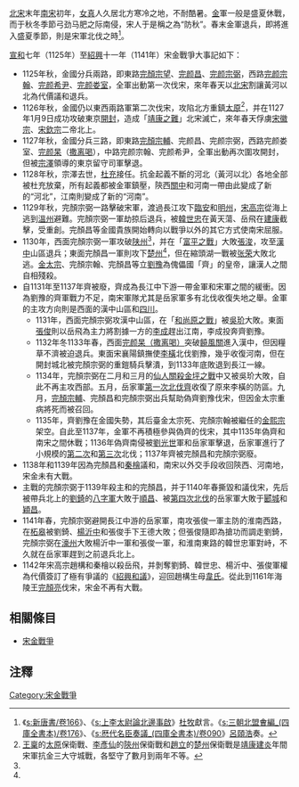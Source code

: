 [[北宋|北宋]]末年[[南宋|南宋]]初年，[[女真|女真]]人久居北方寒冷之地，不耐酷暑。[[金國|金]]軍一般是盛夏休戰，而于秋冬季節弓劲马肥之际南侵，宋人于是稱之為“防秋”。春末金軍退兵，即將進入盛夏季節，則是宋軍北伐之時<ref name=winterattack>《[[s:新唐書/卷166|s:新唐書/卷166]]》、《[[s:上李太尉論北邊事啟|s:上李太尉論北邊事啟]]》[[杜牧|杜牧]]獻言。《[[s:三朝北盟㑹編_(四庫全書本)/卷176|s:三朝北盟㑹編_(四庫全書本)/卷176]]》、《[[s:厯代名臣奏議_(四庫全書本)/卷090|s:厯代名臣奏議_(四庫全書本)/卷090]]》[[呂頤浩|呂頤浩]]奏。</ref>。

[[宣和_(北宋)|宣和]]七年（1125年）至[[紹興_(南宋)|紹興]]十一年（1141年）宋金戰爭大事記如下：
<onlyinclude>
*1125年秋，金國分兵兩路，即東路[[完顏宗望|完顏宗望]]、[[完颜昌|完颜昌]]、[[完颜宗弼|完颜宗弼]]，西路[[完颜宗翰|完颜宗翰]]、[[完颜希尹|完颜希尹]]、[[完颜娄室|完颜娄室]]，全軍出動第一次伐宋，來年春天以[[北宋|北宋]]割讓黃河以北為代價議和退兵。
*1126年秋，金國仍以東西兩路軍第二次伐宋，攻陷北方重鎮[[太原|太原]]<ref name="靖康建炎宋軍抗金三大守城戰">[[王稟|王稟]]的[[太原|太原]]保衛戰、[[李彥仙|李彥仙]]的[[陝州|陝州]]保衛戰和[[趙立|趙立]]的[[楚州|楚州]]保衛戰是[[靖康|靖康]][[建炎|建炎]]年間宋軍抗金三大守城戰，各堅守了數月到兩年不等。</ref>，并在1127年1月9日成功攻破東京[[開封|開封]]，造成「[[靖康之難|靖康之難]]」北宋滅亡，來年春天俘虜[[宋徽宗|宋徽宗]]、[[宋欽宗|宋欽宗]]二帝北上。
*1127年秋，金國分兵三路，即東路[[完顏宗輔|完顏宗輔]]、完颜昌、完颜宗弼，西路完颜娄室、[[完颜杲|完颜杲]]（[[完颜杲|撒离喝]]），中路完颜宗翰、完颜希尹，全軍出動再次圍攻開封，但被[[宗澤|宗澤]]領導的東京留守司軍擊退。
*1128年秋，宗澤去世，[[杜充|杜充]]接任。抗金起義不斷的河北（黃河以北）各地全部被杜充放棄，所有起義都被金軍鎮壓，陝西[[關中|關中]]和河南一帶由此變成了新的“河北”，江南則變成了新的“河南”。
*1129年秋，完顏宗弼一路擊破宋軍，渡過長江攻下[[杭州|臨安]]和[[寧波|明州]]，[[宋高宗|宋高宗]]從海上逃到[[溫州|溫州]]避難。完顏宗弼一軍劫掠后退兵，被[[韓世忠|韓世忠]]在黃天蕩、岳飛在[[南京|建康]]截擊，受重創。完顏昌等金國貴族開始轉向以戰爭以外的其它方式使南宋屈服。
*1130年，西面完顏宗弼一軍攻破[[陕州|陕州]]<ref name="靖康建炎宋軍抗金三大守城戰"/>，并在「[[富平之戰|富平之戰]]」大敗[[張浚|張浚]]，攻至[[漢中|漢中]]山區退兵；東面完顏昌一軍則攻下[[楚州|楚州]]<ref name="靖康建炎宋軍抗金三大守城戰"/>，但在縮頭湖一戰被[[张荣|张荣]]大敗北逃。[[金太宗|金太宗]]、完顏宗翰、完顏昌等立[[劉豫|劉豫]]為傀儡國「齊」的皇帝，讓漢人之間自相殘殺。
*自1131年至1137年齊被廢，齊成為長江中下游一帶金軍和宋軍之間的緩衝。因為劉豫的齊軍戰力不足，南宋軍隊尤其是岳家軍多有北伐收復失地之舉。金軍的主攻方向則是西面的漢中山區和[[四川|四川]]。
**1131年，西面完顏宗弼攻漢中山區，在「[[和尚原之戰|和尚原之戰]]」被[[吳玠|吳玠]]大敗。東面[[張俊|張俊]]則以岳飛為主力將割據一方的[[李成_(金朝)|李成]]趕出江南，李成投奔齊劉豫。
**1132年冬1133年春，西面[[完颜杲|完颜杲（撒离喝）]]突破[[饒風關|饒風關]]進入漢中，但因糧草不濟被迫退兵。東面宋襄陽鎮撫使[[李橫|李橫]]北伐劉豫，幾乎收復河南，但在開封城北被完顏宗弼的重鎧騎兵擊潰，到1133年底敗退到長江一線。
**1134年，完顏宗弼在二月和三月的[[仙人關殺金坪之戰|仙人關殺金坪之戰]]中又被吳玠大敗，自此不再主攻西部。五月，岳家軍[[北伐_(岳飛第一次)|第一次北伐齊]]收復了原來李橫的防區。九月，[[完顏宗輔|完顏宗輔]]、完顏昌和完顏宗弼出兵幫助偽齊劉豫伐宋，但因金太宗重病將死而被召回。
**1135年，齊劉豫在金國失勢，其后臺金太宗死、完顏宗翰被繼任的[[金熙宗|金熙宗]]架空。自此至1137年，金軍不再積極參與偽齊的伐宋，其中1135年偽齊和南宋之間休戰；1136年偽齊南侵被[[劉光世|劉光世]]軍和岳家軍擊退，岳家軍進行了小規模的[[北伐_(岳飛第二次)|第二次]]和[[北伐_(岳飛第三次)|第三次]]北伐；1137年齊被完顏昌和完顏宗弼廢。
*1138年和1139年因為完顏昌和[[秦檜|秦檜]]議和，南宋以外交手段收回陝西、河南地，宋金未有大戰。
*主戰的完顏宗弼于1139年殺主和的完顏昌，并于1140年春撕毀和議伐宋，先后被帶兵北上的[[劉錡|劉錡]]的[[八字軍|八字軍]]大敗于[[順昌|順昌]]、被[[北伐_(岳飛第四次)|第四次北伐]]的岳家軍大敗于[[郾城|郾城]]和[[穎昌|穎昌]]。
*1141年春，完顏宗弼避開長江中游的岳家軍，南攻張俊一軍主防的淮南西路，在[[柘皋|柘皋]]被劉錡、[[楊沂中|楊沂中]]和張俊手下王德大敗；但張俊隨即為搶功而調走劉錡，完顏宗弼在[[濠州|濠州]]大敗楊沂中一軍和張俊一軍，和淮南東路的韓世忠軍對峙，不久就在岳家軍趕到之前退兵北上。
*1142年宋高宗趙構和秦檜以殺岳飛，并剝奪劉錡、韓世忠、楊沂中、張俊軍權為代價簽訂了極有爭議的《[[紹興和議|紹興和議]]》，迎回趙構生母[[韋賢妃_(宋朝)|韋氏]]。從此到1161年海陵王[[完顏亮|完顏亮]]伐宋，宋金不再有大戰。

==相關條目==
*[[宋金戰爭|宋金戰爭]]

==注釋==
<div style="font-size:small">
<references/>
</div>

[[Category:宋金戰爭|Category:宋金戰爭]]